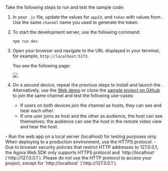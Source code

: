 <PlatformWrapper platform = "web">

Take the following steps to run and test the sample code:

1. In your `.js` file, update the values for `appId`, and `token` with values from <Vg k="CONSOLE" />. Use the same `channel` name you used to generate the token.


1. To start the development server, use the following command:
    
    ```shell
    npm run dev
    ```

1. Open your browser and navigate to the URL displayed in your terminal, for example, `http://localhost:5173`.

    You see the following page:

    ![](/images/rtc-sdk/quickstart-ui-web-ils.png)

1. On a second device, repeat the previous steps to install and launch the <Vpl k="CLIENT"/>. Alternatively, use the [Web demo](https://webdemo.agora.io/basicVideoCall/index.html) or clone the [sample project on Github](https://github.com/AgoraIO/API-Examples-Web) to join the same channel and test the following use-cases:
 
    * If users on both devices join the channel as hosts, they can see and hear each other.
    * If one user joins as host and the other as audience, the host can see themselves; the audience can see the host in the remote video view and hear the host.

<Admonition type="info" title="Information">
 - Run the web app on a local server (localhost) for testing purposes only. When deploying to a production environment, use the HTTPS protocol.
 - Due to browser security policies that restrict HTTP addresses to 127.0.0.1, the Agora Web SDK only supports HTTPS protocol and `http://localhost` (`http://127.0.0.1`). Please do not use the HTTP protocol to access your project, except for `http://localhost` (`http://127.0.0.1`).
</Admonition>

</PlatformWrapper>